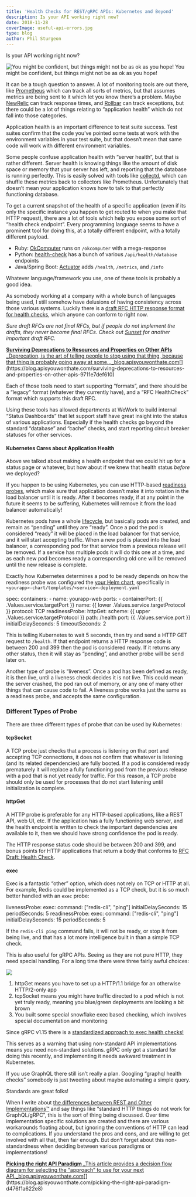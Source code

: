 ```yaml
---
title: 'Health Checks for REST/gRPC APIs: Kubernetes and Beyond'
description: Is your API working right now?
date: 2018-11-28
coverImage: useful-api-errors.jpg
type: blog
author: Phil Sturgeon
---
```


Is your API working right now?

![You might be confident, but things might not be as ok as you hope!](https://cdn-images-1.medium.com/max/800/0*uz2XFhZfVtF1zJCS.jpg)
You might be confident, but things might not be as ok as you hope!

It can be a tough question to answer. A lot of monitoring tools are out there, like [Prometheus](https://prometheus.io/) which can track all sorts of metrics, but that assumes metrics are being sent to it which let you know there’s a problem. Maybe [NewRelic](https://newrelic.com/) can track response times, and [Rollbar](https://rollbar.com/) can track exceptions, but there could be a lot of things relating to “application health” which do not fall into those categories.

Application health is an important difference to test suite success. Test suites confirm that the code you’ve pointed some tests at work with the environment variables in your test suite, but that doesn’t mean that same code will work with different environment variables.

Some people confuse application health with “server health”, but that is rather different. Server health is knowing things like the amount of disk space or memory that your server has left, and reporting that the database is running perfectly. This is easily solved with tools like [collectd](https://collectd.org/), which can shuffle these metrics back to collectors like Prometheus. Unfortunately that doesn’t mean your application knows how to talk to that perfectly functioning database.

To get a current snapshot of the health of a specific application (even if its only the specific instance you happen to get routed to when you make that HTTP request), there are a lot of tools which help you expose some sort of “health check endpoint”. Every programming language seems to have a prominent tool for doing this, at a totally different endpoint, with a totally different payload.

*   Ruby: [OkComputer](https://github.com/sportngin/okcomputer) runs on `/okcomputer` with a mega-response
*   Python: [health-check](https://pypi.org/project/health-check/) has a bunch of various `/api/health/database` endpoints
*   Java/Spring Boot: [Actuator](https://www.baeldung.com/spring-boot-actuators) adds `/health`, `/metrics`, and `/info`

Whatever language/framework you use, one of these tools is probably a good idea.

As somebody working at a company with a whole bunch of languages being used, I still somehow have delusions of having consistency across those various systems. Luckily there is a [draft RFC HTTP response format for health checks](https://inadarei.github.io/rfc-healthcheck/), which anyone can conform to right now.

_Sure draft RFCs are not final RFCs, but if people do not implement the drafts, they never become final RFCs. Check out_ [_Sunset_](https://blog.apisyouwonthate.com/surviving-deprecations-to-resources-and-properties-on-other-apis-9711e7def610) _for another important draft RFC._

[**Surviving Deprecations to Resources and Properties on Other APIs**
_Deprecation, is the art of telling people to stop using that thing, because that thing is probably going away at some…_blog.apisyouwonthate.com](https://blog.apisyouwonthate.com/surviving-deprecations-to-resources-and-properties-on-other-apis-9711e7def610 "https://blog.apisyouwonthate.com/surviving-deprecations-to-resources-and-properties-on-other-apis-9711e7def610")[](https://blog.apisyouwonthate.com/surviving-deprecations-to-resources-and-properties-on-other-apis-9711e7def610)

Each of those tools need to start supporting “formats”, and there should be a “legacy” format (whatever they currently have), and a “RFC HealthCheck” format which supports this draft RFC.

Using these tools has allowed departments at WeWork to build internal “Status Dashboards” that let support staff have great insight into the status of various applications. Especially if the health checks go beyond the standard “database” and “cache” checks, and start reporting circuit breaker statuses for other services.

#### Kubernetes Cares about Application Health

Above we talked about making a health endpoint that we could hit up for a status page or whatever, but how about if we knew that health status _before_ we deployed?

If you happen to be using Kubernetes, you can use HTTP-based [readiness probes](https://kubernetes.io/docs/tasks/configure-pod-container/configure-liveness-readiness-probes/), which make sure that application doesn’t make it into rotation in the load balancer until it is ready. After it becomes ready, if at any point in the future it seems to be suffering, Kubernetes will remove it from the load balancer automatically!

Kubernetes pods have a whole [lifecycle](https://kubernetes.io/docs/concepts/workloads/pods/pod-lifecycle/), but basically pods are created, and remain as “pending” until they are “ready”. Once a pod the pod is considered “ready” it will be placed in the load balancer for that service, and it will start accepting traffic. When a new pod is placed into the load balancer, a corresponding pod for that service from a previous release will be removed. If a service has multiple pods it will do this one at a time, and as each new pod becomes ready a corresponding old one will be removed until the new release is complete.

Exactly how Kubernetes determines a pod to be ready depends on how the readiness probe was configured the [your Helm chart](https://docs.google.com/document/d/1CELGSyDLOQ0D9TFgbVA19eKKzlUbU_ynowd40ilomKQ/edit#), specifically in `<yourapp>-chart/templates/<service>-deployment.yaml`

spec:
  containers:
    - name: yourapp-web
  ports:
    - containerPort: {{ .Values.service.targetPort }}
      name: {{ lower .Values.service.targetProtocol }}
      protocol: TCP
  readinessProbe:
    httpGet:
      scheme: {{ upper .Values.service.targetProtocol }}
      path: /health
      port: {{ .Values.service.port }}
  initialDelaySeconds: 5
  timeoutSeconds: 2

This is telling Kubernetes to wait 5 seconds, then try and send a HTTP GET request to `/health`. If that endpoint returns a HTTP response code is between 200 and 399 then the pod is considered ready. If it returns any other status, then it will stay as “pending”, and another probe will be send later on.

Another type of probe is “liveness”. Once a pod has been defined as ready, it is then live, until a liveness check decides it is not live. This could mean the server crashed, the pod ran out of memory, or any one of many other things that can cause code to fail. A liveness probe works just the same as a readiness probe, and accepts the same configuration.

### Different Types of Probe

There are three different types of probe that can be used by Kubernetes:

#### tcpSocket

A TCP probe just checks that a process is listening on that port and accepting TCP connections, it does not confirm that whatever is listening (and its related dependencies) are fully booted. If a pod is considered ready prematurely it will replace a fully functioning pod from the previous release with a pod that is not yet ready for traffic. For this reason, a TCP probe should only be used for processes that do not start listening until initialization is complete.

#### httpGet

A HTTP probe is preferable for any HTTP-based applications, like a REST API, web UI, etc. If the application has a fully functioning web server, and the health endpoint is written to check the important dependencies are available to it, then we should have strong confidence the pod is ready.

The HTTP response status code should be between 200 and 399, and bonus points for HTTP applications that return a body that conforms to [RFC Draft: Health Check](https://inadarei.github.io/rfc-healthcheck/).

#### exec

Exec is a fantastic “other” option, which does not rely on TCP or HTTP at all. For example, Redis could be implemented as a TCP check, but it is so much better handled with an `exec` probe:

livenessProbe:
  exec:
    command: \["redis-cli", "ping"\]
  initialDelaySeconds: 15
  periodSeconds: 5
readinessProbe:
  exec:
    command: \["redis-cli", "ping"\]
  initialDelaySeconds: 15
  periodSeconds: 5

If the `redis-cli ping` command fails, it will not be ready, or stop it from being live, and that has a lot more intelligence built in than a simple TCP check.

This is also useful for gRPC APIs. Seeing as they are not pure HTTP, they need special handling. For a long time there were three fairly awful choices:

![](https://cdn-images-1.medium.com/max/800/0*4D_OG4hOR2Ki6OF7.png)

1.  httpGet means you have to set up a HTTP/1.1 bridge for an otherwise HTTP/2-only app
2.  tcpSocket means you might have traffic directed to a pod which is not yet truly ready, meaning you blue/green deployments are looking a bit brown
3.  You built some special snowflake exec based checking, which involves special documentation and monitoring

Since gRPC v1.15 there is a [standardized approach to exec health checks!](https://kubernetes.io/blog/2018/10/01/health-checking-grpc-servers-on-kubernetes/)

This serves as a warning that using non-standard API implementations means you need non-standard solutions. gRPC only got a standard for doing this recently, and implementing it needs awkward treatment in Kubernetes.

If you use GraphQL there still isn’t really a plan. Googling “graphql health checks” somebody is just tweeting about maybe automating a simple query.

Standards are great folks!

When I write about [the differences between REST and Other Implementations™](https://blog.apisyouwonthate.com/picking-the-right-api-paradigm-d476f1a622e8) and say things like “standard HTTP things do not work for GraphQL/gRPC”, this is the sort of thing being discussed. Over time implementation specific solutions are created and there are various workarounds floating about, but ignoring the conventions of HTTP can lead to complications. If you understand the pros and cons, and are willing to get involved with all that, then fair enough. But don’t forget about this non-standardness when deciding between various paradigms or implementations!

[**Picking the right API Paradigm**
_This article provides a decision flow diagram for selecting the “approach” to use for your next API._blog.apisyouwonthate.com](https://blog.apisyouwonthate.com/picking-the-right-api-paradigm-d476f1a622e8 "https://blog.apisyouwonthate.com/picking-the-right-api-paradigm-d476f1a622e8")[](https://blog.apisyouwonthate.com/picking-the-right-api-paradigm-d476f1a622e8)
